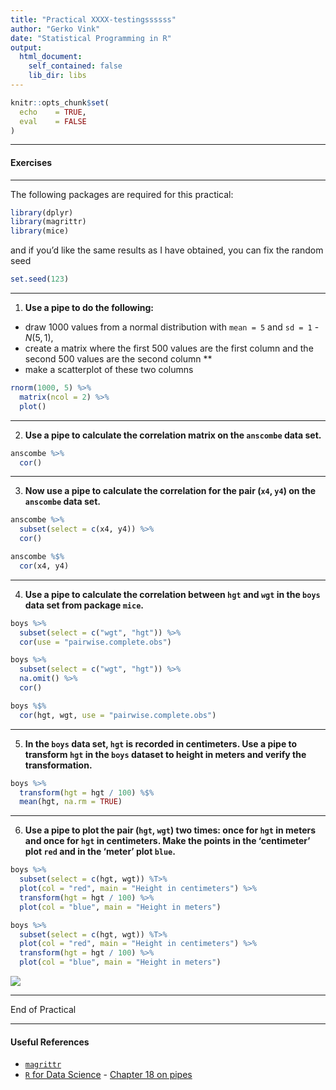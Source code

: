 ---
title: "Practical XXXX-testingssssss"
author: "Gerko Vink"
date: "Statistical Programming in R"
output: 
  html_document:
    self_contained: false
    lib_dir: libs
---


```{r echo=FALSE}
knitr::opts_chunk$set(
  echo    = TRUE,
  eval    = FALSE
)

```

---

#### Exercises

---

The following packages are required for this practical:
```{r}
library(dplyr)
library(magrittr)
library(mice)
```
and if you'd like the same results as I have obtained, you can fix the random seed
```{r}
set.seed(123)
```

---

1. **Use a pipe to do the following:**

- draw 1000 values from a normal distribution with `mean = 5` and `sd = 1` - $N(5, 1)$, 
- create a matrix where the first 500 values are the first column and the second 500 values are the second column **
- make a scatterplot of these two columns
```{r, echo = F}
rnorm(1000, 5) %>%
  matrix(ncol = 2) %>%
  plot()
```

---

<!-- 2. **Use a pipe to assign values `1:5` to object `x` and verify that the object exists.** -->

<!-- Normally, when we use the following code to assign values to an object, we can directly run -->
<!-- ```{r, eval=FALSE} -->
<!-- x <- 1:5 -->
<!-- ``` -->

<!-- However, when we would like to do this in a pipe, we run into a problem.  -->
<!-- ```{r, error=TRUE} -->
<!-- "x" %>% assign(1:5) -->
<!-- x -->
<!-- ``` -->

<!-- The pipe creates a separate, temporary environment where all things `%>%` take place (environments were discussed in Lecture C). This environment is different from the Global Environment and disappears once the pipe is finished. In other words, we assign `1:5` to object `x`, but once we are done assigning, object `x` is deleted.  -->

<!-- Function `assign()` is part of a class of functions that uses the current environment (the one that it is called from) to do its business. For such functions, we need to be explicit about the environment we would like the funtion to use: -->
<!-- ```{r} -->
<!-- env <- environment() -->
<!-- "x" %>% assign(1:5, envir = env) -->
<!-- x -->
<!-- ``` -->
<!-- Now we have explicitly instructed function `assign()` to use the Global Environment: -->
<!-- ```{r} -->
<!-- environment() -->
<!-- ``` -->

<!-- We could also create a new environment to assign values to objects -->
<!-- ```{r} -->
<!-- assign.env <- new.env()  -->
<!-- "x" %>% assign(letters[1:5], envir = assign.env) -->
<!-- ``` -->
<!-- But then we need to call `x` from `assign.env` -->
<!-- ```{r} -->
<!-- assign.env$x -->
<!-- ``` -->
<!-- because otherwise we would still get `x` from `R_GlobalEnv` -->
<!-- ```{r} -->
<!-- x -->
<!-- ``` -->

<!-- --- -->

2. **Use a pipe to calculate the correlation matrix on the `anscombe` data set.**

```{r, echo = F}
anscombe %>%
  cor()
```

---

3. **Now use a pipe to calculate the correlation for the pair (`x4`, `y4`) on the `anscombe` data set.**

<!-- Using the standard `%>%` pipe: -->
```{r, echo = F}
anscombe %>%
  subset(select = c(x4, y4)) %>%
  cor()
```
<!-- Alternatively, we can use the `%$%` pipe from package `magrittr` to make this process much more efficient. -->
```{r, echo = F}
anscombe %$%
  cor(x4, y4)
```

---

4. **Use a pipe to calculate the correlation between `hgt` and `wgt` in the `boys` data set from package `mice`.**

<!-- Because `boys` has missings values for almost all variables, we must first select `wgt` and `hgt` and then omit the rows that have missing values, before we can calculate the correlation. Using the standard `%>%` pipe, this would look like: -->
```{r, echo = F}
boys %>%
  subset(select = c("wgt", "hgt")) %>%
  cor(use = "pairwise.complete.obs")
```
<!-- which is equivalent to  -->
```{r, echo = F}
boys %>%
  subset(select = c("wgt", "hgt")) %>%
  na.omit() %>%
  cor()
```

<!-- Alternatively, we can use the `%$%` pipe: -->
```{r, echo = F}
boys %$% 
  cor(hgt, wgt, use = "pairwise.complete.obs")
```
<!-- The `%$%` pipe *unfolds* the listed dimensions of the `boys` dataset, such that we can refer to them directly.  -->

---

5. **In the `boys` data set, `hgt` is recorded in centimeters. Use a pipe to transform `hgt` in the `boys` dataset to height in meters and verify the transformation.**

<!-- Using the standard `%>%` and the `%$%` pipes: -->
```{r, echo = F}
boys %>%
  transform(hgt = hgt / 100) %$%
  mean(hgt, na.rm = TRUE)
```

---

6. **Use a pipe to plot the pair (`hgt`, `wgt`) two times: once for `hgt` in meters and once for `hgt` in centimeters. Make the points in the 'centimeter' plot `red` and in the 'meter' plot `blue`. **

<!-- This is best done with the `%T>%` pipe: -->
```{r, echo = F}
boys %>%
  subset(select = c(hgt, wgt)) %T>%
  plot(col = "red", main = "Height in centimeters") %>%
  transform(hgt = hgt / 100) %>%
  plot(col = "blue", main = "Height in meters")
```

<!-- The `%T>%` pipe is very useful, because it creates a literal `T` junction in the pipe. It is perhaps most informative to graphically represent the above pipe as follows: -->
```{r eval=FALSE, echo = F}
boys %>%
  subset(select = c(hgt, wgt)) %T>%
  plot(col = "red", main = "Height in centimeters") %>%
  transform(hgt = hgt / 100) %>%
  plot(col = "blue", main = "Height in meters")
```
![](flow_t_pipe.png)

<!-- We can see that there is indeed a literal T-junction. Naturally, we can expand this process with more `%T>%` pipes. However, once a pipe gets too long or too complicated, it is perhaps more useful to cut the piped problem into smaller, manageble pieces.  -->


---

End of Practical

---

#### Useful References

- [`magrittr`](https://magrittr.tidyverse.org)
- [`R` for Data Science](http://r4ds.had.co.nz) - [Chapter 18 on pipes](http://r4ds.had.co.nz/pipes.html)